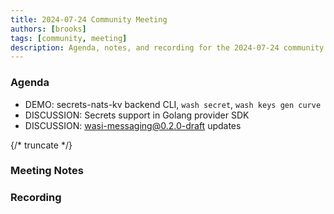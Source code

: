 ```yaml
---
title: 2024-07-24 Community Meeting
authors: [brooks]
tags: [community, meeting]
description: Agenda, notes, and recording for the 2024-07-24 community meeting
---
```



### Agenda

- DEMO: secrets-nats-kv backend CLI, `wash secret`, `wash keys gen curve`
- DISCUSSION: Secrets support in Golang provider SDK
- DISCUSSION: [wasi-messaging@0.2.0-draft](https://github.com/WebAssembly/wasi-messaging/pull/23) updates

{/* truncate */}

### Meeting Notes

### Recording

<ReactPlayer url='https://www.youtube.com/watch?v=7_273whOiF8' controls />
